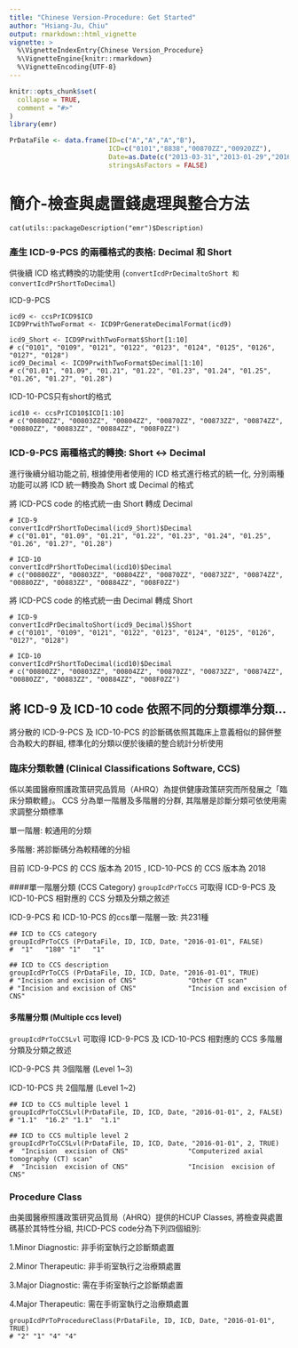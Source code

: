 ```yaml
---
title: "Chinese Version-Procedure: Get Started"
author: "Hsiang-Ju, Chiu"
output: rmarkdown::html_vignette
vignette: >
  %\VignetteIndexEntry{Chinese Version_Procedure}
  %\VignetteEngine{knitr::rmarkdown}
  %\VignetteEncoding{UTF-8}
---
```


```r
knitr::opts_chunk$set(
  collapse = TRUE,
  comment = "#>"
)
library(emr)

PrDataFile <- data.frame(ID=c("A","A","A","B"),
                         ICD=c("0101","8838","00870ZZ","00920ZZ"),
                         Date=as.Date(c("2013-03-31","2013-01-29","2016-03-10","2016-03-10")),
                         stringsAsFactors = FALSE)
```
# 簡介-檢查與處置錢處理與整合方法
```
cat(utils::packageDescription("emr")$Description)
```
### 產生 ICD-9-PCS 的兩種格式的表格: Decimal 和 Short 
供後續 ICD 格式轉換的功能使用 (`convertIcdPrDecimaltoShort 和 convertIcdPrShortToDecimal`) 

ICD-9-PCS
```
icd9 <- ccsPrICD9$ICD
ICD9PrwithTwoFormat <- ICD9PrGenerateDecimalFormat(icd9)

icd9_Short <- ICD9PrwithTwoFormat$Short[1:10]
# c("0101", "0109", "0121", "0122", "0123", "0124", "0125", "0126", "0127", "0128")
icd9_Decimal <- ICD9PrwithTwoFormat$Decimal[1:10]
# c("01.01", "01.09", "01.21", "01.22", "01.23", "01.24", "01.25", "01.26", "01.27", "01.28")
```
ICD-10-PCS只有short的格式
```
icd10 <- ccsPrICD10$ICD[1:10]
# c("00800ZZ", "00803ZZ", "00804ZZ", "00870ZZ", "00873ZZ", "00874ZZ", "00880ZZ", "00883ZZ", "00884ZZ", "008F0ZZ")
```

### ICD-9-PCS 兩種格式的轉換: Short <-> Decimal
進行後續分組功能之前, 根據使用者使用的 ICD 格式進行格式的統一化, 分別兩種功能可以將 ICD 統一轉換為 Short 或 Decimal 的格式

將 ICD-PCS code 的格式統一由 Short 轉成 Decimal
```
# ICD-9
convertIcdPrShortToDecimal(icd9_Short)$Decimal
# c("01.01", "01.09", "01.21", "01.22", "01.23", "01.24", "01.25", "01.26", "01.27", "01.28")

# ICD-10
convertIcdPrShortToDecimal(icd10)$Decimal
# c("00800ZZ", "00803ZZ", "00804ZZ", "00870ZZ", "00873ZZ", "00874ZZ", "00880ZZ", "00883ZZ", "00884ZZ", "008F0ZZ")
```
將 ICD-PCS code 的格式統一由 Decimal 轉成 Short
```
# ICD-9
convertIcdPrDecimaltoShort(icd9_Decimal)$Short
# c("0101", "0109", "0121", "0122", "0123", "0124", "0125", "0126", "0127", "0128")

# ICD-10
convertIcdPrShortToDecimal(icd10)$Decimal
# c("00800ZZ", "00803ZZ", "00804ZZ", "00870ZZ", "00873ZZ", "00874ZZ", "00880ZZ", "00883ZZ", "00884ZZ", "008F0ZZ")
```
## 將 ICD-9 及 ICD-10 code 依照不同的分類標準分類...
將分散的 ICD-9-PCS 及 ICD-10-PCS 的診斷碼依照其臨床上意義相似的歸併整合為較大的群組, 標準化的分類以便於後續的整合統計分析使用

### 臨床分類軟體 (Clinical Classifications Software, CCS)
係以美國醫療照護政策研究品質局（AHRQ）為提供健康政策研究而所發展之「臨床分類軟體」。 CCS 分為單一階層及多階層的分群, 其階層是診斷分類可依使用需求調整分類標準

單一階層: 較通用的分類

多階層: 將診斷碼分為較精確的分組

目前 ICD-9-PCS 的 CCS 版本為 2015 , ICD-10-PCS 的 CCS 版本為 2018

####單一階層分類 (CCS Category)
`groupIcdPrToCCS` 可取得 ICD-9-PCS 及 ICD-10-PCS 相對應的 CCS 分類及分類之敘述

ICD-9-PCS 和 ICD-10-PCS 的ccs單一階層一致: 共231種
```
## ICD to CCS category
groupIcdPrToCCS (PrDataFile, ID, ICD, Date, "2016-01-01", FALSE)
#  "1"   "180" "1"   "1"

## ICD to CCS description
groupIcdPrToCCS (PrDataFile, ID, ICD, Date, "2016-01-01", TRUE)
# "Incision and excision of CNS"             "Other CT scan"                
# "Incision and excision of CNS"             "Incision and excision of CNS"
```
#### 多階層分類 (Multiple ccs level)
`groupIcdPrToCCSLvl` 可取得 ICD-9-PCS 及 ICD-10-PCS 相對應的 CCS 多階層分類及分類之敘述

ICD-9-PCS 共 3個階層 (Level 1~3)

ICD-10-PCS 共 2個階層 (Level 1~2)
```
## ICD to CCS multiple level 1
groupIcdPrToCCSLvl(PrDataFile, ID, ICD, Date, "2016-01-01", 2, FALSE)
# "1.1"  "16.2" "1.1"  "1.1"

## ICD to CCS multiple level 2
groupIcdPrToCCSLvl(PrDataFile, ID, ICD, Date, "2016-01-01", 2, TRUE)
#  "Incision  excision of CNS"               "Computerized axial tomography (CT) scan"
#  "Incision  excision of CNS"               "Incision  excision of CNS"    
```
### Procedure Class 
 由美國醫療照護政策研究品質局（AHRQ）提供的HCUP Classes, 將檢查與處置碼基於其特性分組, 共ICD-PCS code分為下列四個組別:
 
1.Minor Diagnostic: 非手術室執行之診斷類處置

2.Minor Therapeutic: 非手術室執行之治療類處置

3.Major Diagnostic: 需在手術室執行之診斷類處置

4.Major Therapeutic: 需在手術室執行之治療類處置
```
groupIcdPrToProcedureClass(PrDataFile, ID, ICD, Date, "2016-01-01", TRUE)
# "2" "1" "4" "4"
```
